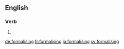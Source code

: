 ==English==

===Verb===
{{head|en|present participle}}

# {{present participle of|formalise|lang=en}}

[[de:formalising]]
[[fr:formalising]]
[[ja:formalising]]
[[sv:formalising]]